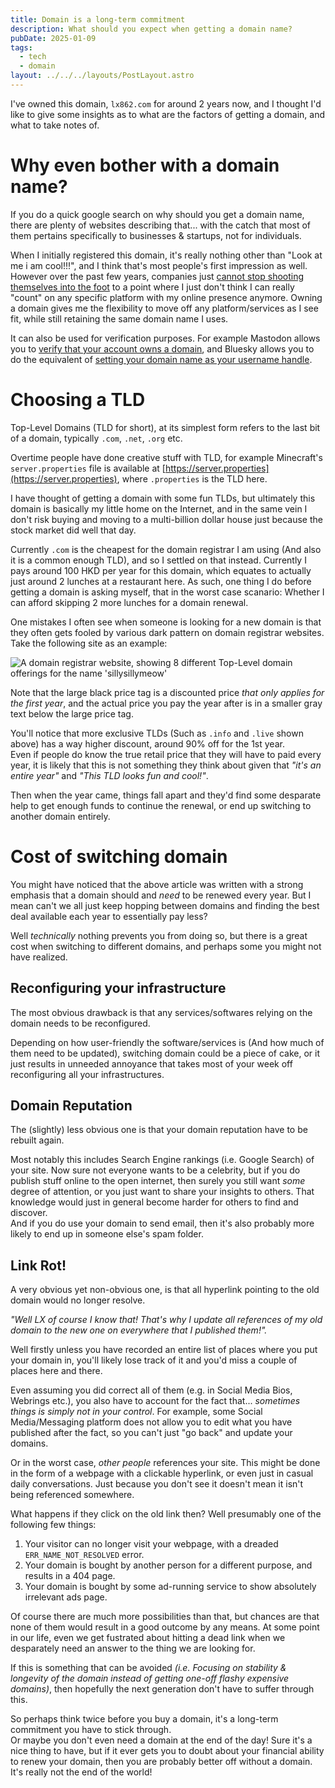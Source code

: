 ```yaml
---
title: Domain is a long-term commitment
description: What should you expect when getting a domain name?
pubDate: 2025-01-09
tags:
  - tech
  - domain
layout: ../../../layouts/PostLayout.astro
---
```



I've owned this domain, `lx862.com` for around 2 years now, and I thought I'd like to give some insights as to what are the factors of getting a domain, and what to take notes of.

# Why even bother with a domain name?
If you do a quick google search on why should you get a domain name, there are plenty of websites describing that... with the catch that most of them pertains specifically to businesses & startups, not for individuals.

When I initially registered this domain, it's really nothing other than "Look at me i am cool!!!", and I think that's most people's first impression as well.  
However over the past few years, companies just [cannot stop shooting themselves into the foot](https://en.wikipedia.org/wiki/Enshittification) to a point where I just don't think I can really "count" on any specific platform with my online presence anymore. Owning a domain gives me the flexibility to move off any platform/services as I see fit, while still retaining the same domain name I uses.  

It can also be used for verification purposes. For example Mastodon allows you to [verify that your account owns a domain](https://fedi.tips/how-do-i-verify-my-account), and Bluesky allows you to do the equivalent of [setting your domain name as your username handle](https://bsky.social/about/blog/4-28-2023-domain-handle-tutorial).

# Choosing a TLD
Top-Level Domains (TLD for short), at its simplest form refers to the last bit of a domain, typically `.com`, `.net`, `.org` etc.

Overtime people have done creative stuff with TLD, for example Minecraft's `server.properties` file is available at [https://server.properties](https://server.properties), where `.properties` is the TLD here.

I have thought of getting a domain with some fun TLDs, but ultimately this domain is basically my little home on the Internet, and in the same vein I don't risk buying and moving to a multi-billion dollar house just because the stock market did well that day.

Currently `.com` is the cheapest for the domain registrar I am using (And also it is a common enough TLD), and so I settled on that instead. Currently I pays around <Currency hkd={100}>100 HKD</Currency> per year for this domain, which equates to actually just around 2 lunches at a restaurant here. As such, one thing I do before getting a domain is asking myself, that in the worst case scanario: Whether I can afford skipping 2 more lunches for a domain renewal.  

One mistakes I often see when someone is looking for a new domain is that they often gets fooled by various dark pattern on domain registrar websites. Take the following site as an example:

![A domain registrar website, showing 8 different Top-Level domain offerings for the name 'sillysillymeow'](domain.png)

Note that the large black price tag is a discounted price *that only applies for the first year*, and the actual price you pay the year after is in a smaller gray text below the large price tag.

You'll notice that more exclusive TLDs (Such as `.info` and `.live` shown above) has a way higher discount, around 90% off for the 1st year.  
Even if people do know the true retail price that they will have to paid every year, it is likely that this is not something they think about given that *"it's an entire year"* and *"This TLD looks fun and cool!"*.

Then when the year came, things fall apart and they'd find some desparate help to get enough funds to continue the renewal, or end up switching to another domain entirely.

# Cost of switching domain
You might have noticed that the above article was written with a strong emphasis that a domain should and *need* to be renewed every year. But I mean can't we all just keep hopping between domains and finding the best deal available each year to essentially pay less?

Well *technically* nothing prevents you from doing so, but there is a great cost when switching to different domains, and perhaps some you might not have realized.

## Reconfiguring your infrastructure
The most obvious drawback is that any services/softwares relying on the domain needs to be reconfigured.

Depending on how user-friendly the software/services is (And how much of them need to be updated), switching domain could be a piece of cake, or it just results in unneeded annoyance that takes most of your week off reconfiguring all your infrastructures.  

## Domain Reputation
The (slightly) less obvious one is that your domain reputation have to be rebuilt again. 

Most notably this includes Search Engine rankings (i.e. Google Search) of your site. Now sure not everyone wants to be a celebrity, but if you do publish stuff online to the open internet, then surely you still want *some* degree of attention, or you just want to share your insights to others. That knowledge would just in general become harder for others to find and discover.  
And if you do use your domain to send email, then it's also probably more likely to end up in someone else's spam folder.

## Link Rot!
A very obvious yet non-obvious one, is that all hyperlink pointing to the old domain would no longer resolve.

*"Well LX of course I know that! That's why I update all references of my old domain to the new one on everywhere that I published them!".*

Well firstly unless you have recorded an entire list of places where you put your domain in, you'll likely lose track of it and you'd miss a couple of places here and there.  

Even assuming you did correct all of them (e.g. in Social Media Bios, Webrings etc.), you also have to account for the fact that... *sometimes things is simply not in your control*. For example, some Social Media/Messaging platform does not allow you to edit what you have published after the fact, so you can't just "go back" and update your domains.  

Or in the worst case, *other people* references your site. This might be done in the form of a webpage with a clickable hyperlink, or even just in casual daily conversations. Just because you don't see it doesn't mean it isn't being referenced somewhere.  

What happens if they click on the old link then? Well presumably one of the following few things:
1. Your visitor can no longer visit your webpage, with a dreaded `ERR_NAME_NOT_RESOLVED` error.
2. Your domain is bought by another person for a different purpose, and results in a 404 page.
3. Your domain is bought by some ad-running service to show absolutely irrelevant ads page.

Of course there are much more possibilities than that, but chances are that none of them would result in a good outcome by any means. At some point in our life, even we get fustrated about hitting a dead link when we desparately need an answer to the thing we are looking for.

If this is something that can be avoided *(i.e. Focusing on stability & longevity of the domain instead of getting one-off flashy expensive domains)*, then hopefully the next generation don't have to suffer through this.

So perhaps think twice before you buy a domain, it's a long-term commitment you have to stick through.  
Or maybe you don't even need a domain at the end of the day! Sure it's a nice thing to have, but if it ever gets you to doubt about your financial ability to renew your domain, then you are probably better off without a domain. It's really not the end of the world!